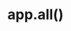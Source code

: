 ---
id: "express_hard_009"
questionType: "MULTIPLE_CHOICE"
title: "app.all()"
description: "What does app.all() do?"
difficulty: "HARD"
category: "Express"
options:
  - "Handles all HTTP methods for a route"
  - "Applies middleware globally"
  - "Returns all registered routes"
  - "Logs all requests"
correctAnswer: 0
---